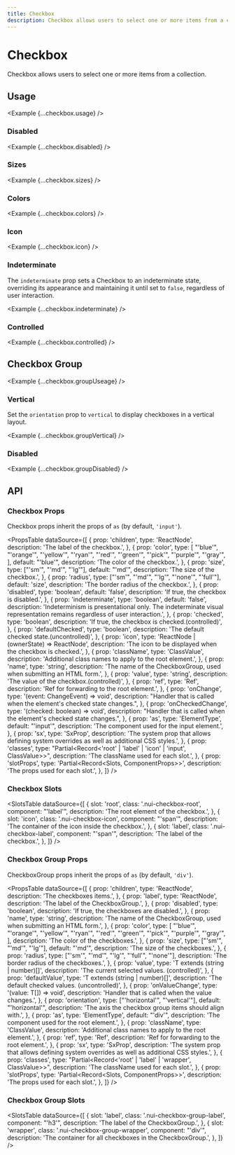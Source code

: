```yaml
---
title: Checkbox
description: Checkbox allows users to select one or more items from a collection.
---
```



# Checkbox

Checkbox allows users to select one or more items from a collection.

<ComponentLinks component='checkbox' ariaCompatible />

## Usage

<Example {...checkbox.usage} />

### Disabled

<Example {...checkbox.disabled} />

### Sizes

<Example {...checkbox.sizes} />

### Colors

<Example {...checkbox.colors} />

### Icon

<Example {...checkbox.icon} />

### Indeterminate

The `indeterminate` prop sets a Checkbox to an indeterminate state, overriding its
appearance and maintaining it until set to `false`, regardless of user interaction.

<Example {...checkbox.indeterminate} />

### Controlled

<Example {...checkbox.controlled} />

## Checkbox Group

<Example {...checkbox.groupUseage} />

### Vertical

Set the `orientation` prop to `vertical` to display checkboxes in a vertical layout.

<Example {...checkbox.groupVertical} />

### Disabled

<Example {...checkbox.groupDisabled} />

## API

### Checkbox Props

Checkbox props inherit the props of `as` (by default, `'input'`).

<PropsTable
  dataSource={[
    {
      prop: 'children',
      type: 'ReactNode',
      description: 'The label of the checkbox.',
    },
    {
      prop: 'color',
      type: [
        "'blue'",
        "'orange'",
        "'yellow'",
        "'ryan'",
        "'red'",
        "'green'",
        "'pick'",
        "'purple'",
        "'gray'",
      ],
      default: "'blue'",
      description: 'The color of the checkbox.',
    },
    {
      prop: 'size',
      type: ["'sm'", "'md'", "'lg'"],
      default: "'md'",
      description: 'The size of the checkbox.',
    },
    {
      prop: 'radius',
      type: ["'sm'", "'md'", "'lg'", "'none'", "'full'"],
      default: 'size',
      description: 'The border radius of the checkbox.',
    },
    {
      prop: 'disabled',
      type: 'boolean',
      default: 'false',
      description: 'If true, the checkbox is disabled.',
    },
    {
      prop: 'indeterminate',
      type: 'boolean',
      default: 'false',
      description:
        'Indeterminism is presentational only. The indeterminate visual representation remains regardless of user interaction.',
    },
    {
      prop: 'checked',
      type: 'boolean',
      description: 'If true, the checkbox is checked.(controlled)',
    },
    {
      prop: 'defaultChecked',
      type: 'boolean',
      description: 'The default checked state.(uncontrolled)',
    },
    {
      prop: 'icon',
      type: 'ReactNode | (ownerState) => ReactNode',
      description: 'The icon to be displayed when the checkbox is checked.',
    },
    {
      prop: 'className',
      type: 'ClassValue',
      description: 'Additional class names to apply to the root element.',
    },
    {
      prop: 'name',
      type: 'string',
      description:
        'The name of the CheckboxGroup, used when submitting an HTML form.',
    },
    {
      prop: 'value',
      type: 'string',
      description: 'The value of the checkbox.(controlled)',
    },
    {
      prop: 'ref',
      type: 'Ref',
      description: 'Ref for forwarding to the root element.',
    },
    {
      prop: 'onChange',
      type: '(event: ChangeEvent<HTMLInputElement>) => void',
      description:
        "Handler that is called when the element's checked state changes.",
    },
    {
      prop: 'onCheckedChange',
      type: '(checked: boolean) => void',
      description:
        "Handler that is called when the element's checked state changes.",
    },
    {
      prop: 'as',
      type: 'ElementType',
      default: "'input'",
      description: 'The component used for the input element.',
    },
    {
      prop: 'sx',
      type: 'SxProp<CheckboxOwnerState>',
      description:
        'The system prop that allows defining system overrides as well as additional CSS styles.',
    },
    {
      prop: 'classes',
      type: "Partial<Record<'root' | 'label' | 'icon' | 'input', ClassValue>>",
      description: 'The className used for each slot.',
    },
    {
      prop: 'slotProps',
      type: 'Partial<Record<Slots, ComponentProps>>',
      description: 'The props used for each slot.',
    },
  ]}
/>

### Checkbox Slots

<SlotsTable
  dataSource={[
    {
      slot: 'root',
      class: '.nui-checkbox-root',
      component: "'label'",
      description: 'The root element of the checkbox.',
    },
    {
      slot: 'icon',
      class: '.nui-checkbox-icon',
      component: "'span'",
      description: 'The container of the icon inside the checkbox.',
    },
    {
      slot: 'label',
      class: '.nui-checkbox-label',
      component: "'span'",
      description: 'The label of the checkbox.',
    },
  ]}
/>

### Checkbox Group Props

CheckboxGroup props inherit the props of `as` (by default, `'div'`).

<PropsTable
  dataSource={[
    {
      prop: 'children',
      type: 'ReactNode',
      description: 'The checkboxes items.',
    },
    {
      prop: 'label',
      type: 'ReactNode',
      description: 'The label of the CheckboxGroup.',
    },
    {
      prop: 'disabled',
      type: 'boolean',
      description: 'If true, the checkboxes are disabled.',
    },
    {
      prop: 'name',
      type: 'string',
      description:
        'The name of the CheckboxGroup, used when submitting an HTML form.',
    },
    {
      prop: 'color',
      type: [
        "'blue'",
        "'orange'",
        "'yellow'",
        "'ryan'",
        "'red'",
        "'green'",
        "'pick'",
        "'purple'",
        "'gray'",
      ],
      description: 'The color of the checkboxes.',
    },
    {
      prop: 'size',
      type: ["'sm'", "'md'", "'lg'"],
      default: "'md'",
      description: 'The size of the checkboxes.',
    },
    {
      prop: 'radius',
      type: ["'sm'", "'md'", "'lg'", "'full'", "'none'"],
      description: 'The border radius of the checkboxes.',
    },
    {
      prop: 'value',
      type: 'T extends (string | number)[]',
      description: 'The current selected values. (controlled)',
    },
    {
      prop: 'defaultValue',
      type: 'T extends (string | number)[]',
      description: 'The default checked values. (uncontrolled)',
    },
    {
      prop: 'onValueChange',
      type: '(value: T[]) => void',
      description: 'Handler that is called when the value changes.',
    },
    {
      prop: 'orientation',
      type: ["'horizontal'", "'vertical'"],
      default: "'horizontal'",
      description: 'The axis the checkbox group items should align with.',
    },
    {
      prop: 'as',
      type: 'ElementType',
      default: "'div'",
      description: 'The component used for the root element.',
    },
    {
      prop: 'className',
      type: 'ClassValue',
      description: 'Additional class names to apply to the root element.',
    },
    {
      prop: 'ref',
      type: 'Ref',
      description: 'Ref for forwarding to the root element.',
    },
    {
      prop: 'sx',
      type: 'SxProp<CheckboxGroupOwnerState>',
      description:
        'The system prop that allows defining system overrides as well as additional CSS styles.',
    },
    {
      prop: 'classes',
      type: "Partial<Record<'root' | 'label' | 'wrapper', ClassValue>>",
      description: 'The className used for each slot.',
    },
    {
      prop: 'slotProps',
      type: 'Partial<Record<Slots, ComponentProps>>',
      description: 'The props used for each slot.',
    },
  ]}
/>

### Checkbox Group Slots

<SlotsTable
  dataSource={[
    {
      slot: 'label',
      class: '.nui-checkbox-group-label',
      component: "'h3'",
      description: 'The label of the CheckboxGroup.',
    },
    {
      slot: 'wrapper',
      class: '.nui-checkbox-group-wrapper',
      component: "'div'",
      description: 'The container for all checkboxes in the CheckboxGroup.',
    },
  ]}
/>
